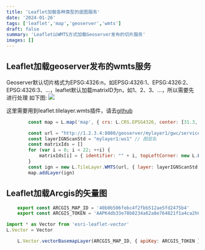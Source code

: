 ```yaml
---
title: 'Leaflet加载各种类型的底图服务'
date: '2024-01-26'
tags: ['leaflet','map','geoserver','wmts']
draft: false
summary: 'Leaflet以WMTS方式加载Geoserver发布的切片服务'
images: []
---
```


## Leaflet加载geoserver发布的wmts服务
Geoserver默认切片格式为EPSG:4326:n，如EPSG:4326:1、EPSG:4326:2、EPSG:4326:3、...，leaflet默认加载matrixID为n，如1、2、3、...，所以需要先进行处理
如下图:
<Image src="https://52152121.xyz:802/s/3tn1emgt.png"/>

这里需要用到leaflet.tilelayer.wmts插件，请去[github](https://github.com/alexandre-melard/leaflet.TileLayer.WMTS)

```javascript
        const map = L.map('map', { crs: L.CRS.EPSG4326, center: [31.3, 120.5], zoom: 8, attributionControl: false }) //crs要设置为跟geoserver切片相同的坐标系

        const url = "http://1.2.3.4:8080/geoserver/mylayer1/gwc/service/wmts" // 改wmts服务对应的Geoserver地址
        const layerIGNScanStd = "mylayer1:ws1" // 图层名
        const matrixIds = []
        for (var i = 0; i < 22; ++i) {
            matrixIds[i] = { identifier: "" + i, topLeftCorner: new L.LatLng(90, -180) }
        }
        const ign = new L.TileLayer.WMTS(url, { layer: layerIGNScanStd, style: '', tilematrixSet: "EPSG:4326", format: 'image/png', matrixIds: matrixIds })
        map.addLayer(ign)
```


## Leaflet加载Arcgis的矢量图

```javascript:mapConfig.js
    export const ARCGIS_MAP_ID = '40b0b506febc4f2fbb512ae5fd2475b4'
    export const ARCGIS_TOKEN = 'AAPK4db33e78b0234a62a8e764821f1a4ca2h06juJ_ovQnkrHxoIV7Tr1fwEZjugkBMn4ogfp0t1erCAsLn4UU0M4la4RNYCaA2'
```

```javascript
import * as Vector from 'esri-leaflet-vector'
L.Vector = Vector

    L.Vector.vectorBasemapLayer(ARCGIS_MAP_ID, { apiKey: ARCGIS_TOKEN }).addTo(map)
```